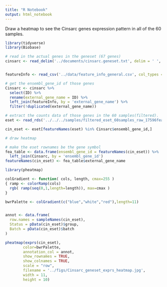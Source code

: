 ```yaml
---
title: "R Notebook"
output: html_notebook
---
```


Draw a heatmap to see the Cinsarc genes expression pattern in all of the 60 samples.

```r
library(tidyverse)
library(Biobase)
```


```r
# read in the actual genes in the geneset (67 genes)
cinsarc <- read_delim('../documents/cinsarc.geneset.txt', delim = ' ', col_types = cols(Chromosome = col_character()))


featureInfo <- read_csv('../data/feature_info_general.csv', col_types = cols(chromosome_name = col_character()))

# get the ensembl_gene_id of those genes
Cinsarc <- cinsarc %>%
  select(ID) %>%
  rename(external_gene_name = ID) %>%
  left_join(featureInfo, by = 'external_gene_name') %>%
  filter(!duplicated(external_gene_name))
```

```r
# extract the counts data of those genes in the 60 samples(filtered).
eset <- read_rds('../../../samples/filtered_eset_60samples_raw_17596features.RDS')

cin_eset <- eset[featureNames(eset) %in% Cinsarc$ensembl_gene_id,]
```

```r
# draw heatmap

# make the eset rownames be the gene symbol
fea_table <- data.frame(ensembl_gene_id = featureNames(cin_eset)) %>%
  left_join(Cinsarc, by = 'ensembl_gene_id')
featureNames(cin_eset) <- fea_table$external_gene_name

library(pheatmap)

colGradient <- function( cols, length, cmax=255 )
{ ramp <- colorRamp(cols)
  rgb( ramp(seq(0,1,length=length)), max=cmax )
}

bwrPalette <- colGradient(c("blue","white","red"),length=11) 


annot <- data.frame(
  row.names = sampleNames(cin_eset),
  Status = pData(cin_eset)$group,
  Batch = pData(cin_eset)$batch
)

pheatmap(exprs(cin_eset),
        color=bwrPalette, 
        annotation_col = annot,
        show_rownames = TRUE,
        show_colnames = TRUE,
        scale = "row",
        filename = '../figs/Cinsarc_geneset_exprs_heatmap.jpg',
        width = 11,
        height = 10)
```

